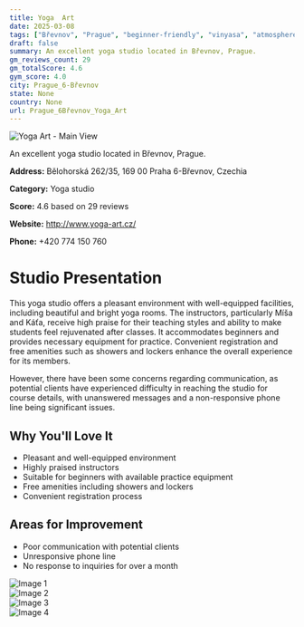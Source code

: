 ```yaml
---
title: Yoga  Art
date: 2025-03-08
tags: ["Břevnov", "Prague", "beginner-friendly", "vinyasa", "atmosphere", "size", "Prague 6-Břevnov"]  
draft: false
summary: An excellent yoga studio located in Břevnov, Prague.
gm_reviews_count: 29
gm_totalScore: 4.6
gym_score: 4.0
city: Prague_6-Břevnov
state: None
country: None
url: Prague_6Břevnov_Yoga_Art
---
```


<div className="aspect-[16/9] relative my-8">
  <img 
    src="https://lh5.googleusercontent.com/p/AF1QipPiAK1Xvr9qa9o1KzjV-tslzr8CfquSYoTD6Kge=w1920-h1080-k-no"
    alt="Yoga  Art - Main View"
    className="object-cover absolute inset-0 w-full h-full rounded-lg"
  />
</div>

An excellent yoga studio located in Břevnov, Prague.

**Address:** Bělohorská 262/35, 169 00 Praha 6-Břevnov, Czechia

**Category:** Yoga studio

**Score:** 4.6 based on 29 reviews

**Website:** http://www.yoga-art.cz/

**Phone:** +420 774 150 760

# Studio Presentation

This yoga studio offers a pleasant environment with well-equipped facilities, including beautiful and bright yoga rooms. The instructors, particularly Míša and Káťa, receive high praise for their teaching styles and ability to make students feel rejuvenated after classes. It accommodates beginners and provides necessary equipment for practice. Convenient registration and free amenities such as showers and lockers enhance the overall experience for its members.

However, there have been some concerns regarding communication, as potential clients have experienced difficulty in reaching the studio for course details, with unanswered messages and a non-responsive phone line being significant issues.

## Why You'll Love It

- Pleasant and well-equipped environment
- Highly praised instructors
- Suitable for beginners with available practice equipment
- Free amenities including showers and lockers
- Convenient registration process

## Areas for Improvement

- Poor communication with potential clients
- Unresponsive phone line
- No response to inquiries for over a month

<div className="grid grid-cols-1 xl:grid-cols-2 gap-4 my-8">
<div className="aspect-[4/3] relative"><img src="https://lh5.googleusercontent.com/p/AF1QipNLQfLsCb0VM4GsSeI-pNmmOUGhCWvM4fDjS7Ap=w1920-h1080-k-no" alt="Image 1" className="object-cover absolute inset-0 w-full h-full rounded-lg" /></div>
<div className="aspect-[4/3] relative"><img src="https://lh5.googleusercontent.com/p/AF1QipORNxRIvyBKQRvENbSP169uIoZGta-CG3Zcm62H=w1920-h1080-k-no" alt="Image 2" className="object-cover absolute inset-0 w-full h-full rounded-lg" /></div>
<div className="aspect-[4/3] relative"><img src="https://lh5.googleusercontent.com/p/AF1QipP9uKhrZZMW5K1Rhuy-dvWQsfyQfDNdACmDah31=w1920-h1080-k-no" alt="Image 3" className="object-cover absolute inset-0 w-full h-full rounded-lg" /></div>
<div className="aspect-[4/3] relative"><img src="https://lh5.googleusercontent.com/p/AF1QipOdtlJ529xMFYRNSs10S939y0naKcHkMhPLXnDX=w1920-h1080-k-no" alt="Image 4" className="object-cover absolute inset-0 w-full h-full rounded-lg" /></div>
</div>